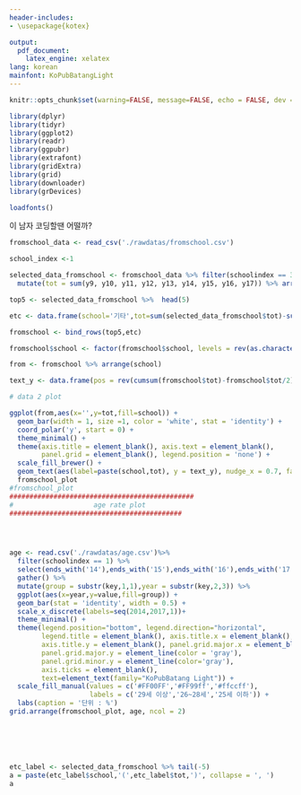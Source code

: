 ```yaml
---
header-includes:
- \usepackage{kotex}

output: 
  pdf_document:
    latex_engine: xelatex
lang: korean
mainfont: KoPubBatangLight
---
```



```r
knitr::opts_chunk$set(warning=FALSE, message=FALSE, echo = FALSE, dev ="cairo_pdf")
```

```r
library(dplyr)
library(tidyr)
library(ggplot2)
library(readr)
library(ggpubr)
library(extrafont)
library(gridExtra)
library(grid)
library(downloader)
library(grDevices)

loadfonts()

```


이 남자 코딩할땐 어떨까?

```r
fromschool_data <- read_csv('./rawdatas/fromschool.csv')

school_index <-1

selected_data_fromschool <- fromschool_data %>% filter(schoolindex == 3) %>% group_by(school) %>%
  mutate(tot = sum(y9, y10, y11, y12, y13, y14, y15, y16, y17)) %>% arrange(desc(tot)) %>% distinct(school,tot)

top5 <- selected_data_fromschool %>%  head(5)

etc <- data.frame(school='기타',tot=sum(selected_data_fromschool$tot)-sum(top5$tot))

fromschool <- bind_rows(top5,etc)

fromschool$school <- factor(fromschool$school, levels = rev(as.character(fromschool$school)))

from <- fromschool %>% arrange(school)

text_y <- data.frame(pos = rev(cumsum(fromschool$tot)-fromschool$tot/2))

# data 2 plot

ggplot(from,aes(x='',y=tot,fill=school)) + 
  geom_bar(width = 1, size =1, color = 'white', stat = 'identity') +
  coord_polar('y', start = 0) +
  theme_minimal() + 
  theme(axis.title = element_blank(), axis.text = element_blank(), 
        panel.grid = element_blank(), legend.position = 'none') + 
  scale_fill_brewer() +
  geom_text(aes(label=paste(school,tot), y = text_y), nudge_x = 0.7, family="KoPubBatang light",size=2) ->
  fromschool_plot
#fromschool_plot
##############################################
#                    age rate plot
###########################################




age <- read.csv('./rawdatas/age.csv')%>% 
  filter(schoolindex == 1) %>% 
  select(ends_with('14'),ends_with('15'),ends_with('16'),ends_with('17')) %>% 
  gather() %>% 
  mutate(group = substr(key,1,1),year = substr(key,2,3)) %>%
  ggplot(aes(x=year,y=value,fill=group)) + 
  geom_bar(stat = 'identity', width = 0.5) +
  scale_x_discrete(labels=seq(2014,2017,1))+ 
  theme_minimal() + 
  theme(legend.position="bottom", legend.direction="horizontal", 
        legend.title = element_blank(), axis.title.x = element_blank(), 
        axis.title.y = element_blank(), panel.grid.major.x = element_blank(),
        panel.grid.major.y = element_line(color = 'gray'), 
        panel.grid.minor.y = element_line(color='gray'), 
        axis.ticks = element_blank(),
        text=element_text(family="KoPubBatang Light")) + 
  scale_fill_manual(values = c('#FF00FF','#FF99ff','#ffccff'), 
                    labels = c('29세 이상','26~28세','25세 이하')) +
  labs(caption = '단위 : %')
grid.arrange(fromschool_plot, age, ncol = 2)






etc_label <- selected_data_fromschool %>% tail(-5)
a = paste(etc_label$school,'(',etc_label$tot,')', collapse = ', ')
a





```



```r



```


